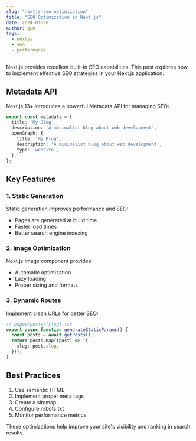```yaml
---
slug: "nextjs-seo-optimization"
title: "SEO Optimization in Next.js"
date: 2024-01-20
author: gum
tags:
  - nextjs
  - seo
  - performance
---
```


Next.js provides excellent built-in SEO capabilities. This post explores how to implement effective SEO strategies in your Next.js application.

## Metadata API

Next.js 13+ introduces a powerful Metadata API for managing SEO:

```typescript
export const metadata = {
  title: 'My Blog',
  description: 'A minimalist blog about web development',
  openGraph: {
    title: 'My Blog',
    description: 'A minimalist blog about web development',
    type: 'website',
  },
};
```

## Key Features

### 1. Static Generation

Static generation improves performance and SEO:

- Pages are generated at build time
- Faster load times
- Better search engine indexing

### 2. Image Optimization

Next.js Image component provides:

- Automatic optimization
- Lazy loading
- Proper sizing and formats

### 3. Dynamic Routes

Implement clean URLs for better SEO:

```typescript
// pages/posts/[slug].tsx
export async function generateStaticParams() {
  const posts = await getPosts();
  return posts.map((post) => ({
    slug: post.slug,
  }));
}
```

## Best Practices

1. Use semantic HTML
2. Implement proper meta tags
3. Create a sitemap
4. Configure robots.txt
5. Monitor performance metrics

These optimizations help improve your site's visibility and ranking in search results. 